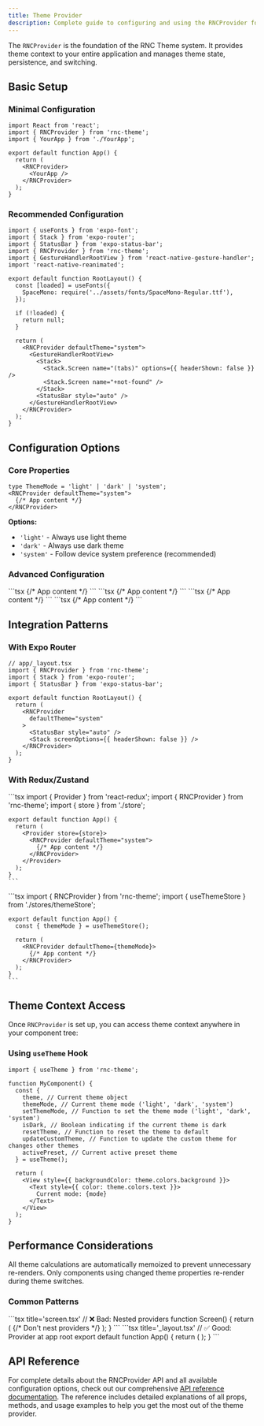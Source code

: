 ```yaml
---
title: Theme Provider
description: Complete guide to configuring and using the RNCProvider for theme management in your React Native application.
---
```



The `RNCProvider` is the foundation of the RNC Theme system. It provides theme context to your entire application and manages theme state, persistence, and switching.

## Basic Setup

### Minimal Configuration

```tsx
import React from 'react';
import { RNCProvider } from 'rnc-theme';
import { YourApp } from './YourApp';

export default function App() {
  return (
    <RNCProvider>
      <YourApp />
    </RNCProvider>
  );
}
```

### Recommended Configuration

```tsx title="_layout.tsx"
import { useFonts } from 'expo-font';
import { Stack } from 'expo-router';
import { StatusBar } from 'expo-status-bar';
import { RNCProvider } from 'rnc-theme';
import { GestureHandlerRootView } from 'react-native-gesture-handler';
import 'react-native-reanimated';

export default function RootLayout() {
  const [loaded] = useFonts({
    SpaceMono: require('../assets/fonts/SpaceMono-Regular.ttf'),
  });

  if (!loaded) {
    return null;
  }

  return (
    <RNCProvider defaultTheme="system">
      <GestureHandlerRootView>
        <Stack>
          <Stack.Screen name="(tabs)" options={{ headerShown: false }} />
          <Stack.Screen name="+not-found" />
        </Stack>
        <StatusBar style="auto" />
      </GestureHandlerRootView>
    </RNCProvider>
  );
}
```

## Configuration Options

### Core Properties


  ```tsx
  type ThemeMode = 'light' | 'dark' | 'system';
  <RNCProvider defaultTheme="system">
    {/* App content */}
  </RNCProvider>
  ```
  **Options:**
  - `'light'` - Always use light theme
  - `'dark'` - Always use dark theme
  - `'system'` - Follow device system preference (recommended)

### Advanced Configuration

<Tabs>
  <TabItem label="Toast Configuration">
    ```tsx
    <RNCProvider toast={{
        maxToasts: 4, // Maximum number of toasts
        position: "bottom", // 'top' | 'bottom'
      }}>
      {/* App content */}
    </RNCProvider>
    ```
  </TabItem>

  <TabItem label="i18n Configuration">
    ```tsx
    <RNCProvider
      i18nConfig={{
        defaultLocale: "en", // Default locale
        translations: {
          en: {
            /* English translations */
          },
          id: {
            /* Indonesian translations */
          },
        },
      }}>
      {/* App content */}
    </RNCProvider>
    ```
  </TabItem>

  <TabItem label="Bottom Sheet Props">
    ```tsx
    <RNCProvider bottomSheetProps={{
        backgroundColor: "rgba(0, 0, 0, 0.5)", // Background color for bottom sheets
        // and more
      }}>
      {/* App content */}
    </RNCProvider>
    ```
  </TabItem>

  <TabItem label="Global Theme">
    ```tsx
    <RNCProvider
      customDarkTheme={{}} // for dark theme
      customLightTheme={{}} // for light theme
    >
      {/* App content */}
    </RNCProvider>
    ```
  </TabItem>
</Tabs>

## Integration Patterns

### With Expo Router

```tsx
// app/_layout.tsx
import { RNCProvider } from 'rnc-theme';
import { Stack } from 'expo-router';
import { StatusBar } from 'expo-status-bar';

export default function RootLayout() {
  return (
    <RNCProvider
      defaultTheme="system"
    >
      <StatusBar style="auto" />
      <Stack screenOptions={{ headerShown: false }} />
    </RNCProvider>
  );
}
```

### With Redux/Zustand

<Tabs>
  <TabItem label="Redux">
    ```tsx
    import { Provider } from 'react-redux';
    import { RNCProvider } from 'rnc-theme';
    import { store } from './store';

    export default function App() {
      return (
        <Provider store={store}>
          <RNCProvider defaultTheme="system">
            {/* App content */}
          </RNCProvider>
        </Provider>
      );
    }
    ```
  </TabItem>

  <TabItem label="Zustand">
    ```tsx
    import { RNCProvider } from 'rnc-theme';
    import { useThemeStore } from './stores/themeStore';

    export default function App() {
      const { themeMode } = useThemeStore();

      return (
        <RNCProvider defaultTheme={themeMode}>
          {/* App content */}
        </RNCProvider>
      );
    }
    ```
  </TabItem>
</Tabs>


## Theme Context Access

Once `RNCProvider` is set up, you can access theme context anywhere in your component tree:

### Using `useTheme` Hook

```tsx
import { useTheme } from 'rnc-theme';

function MyComponent() {
  const {
    theme, // Current theme object
    themeMode, // Current theme mode ('light', 'dark', 'system')
    setThemeMode, // Function to set the theme mode ('light', 'dark', 'system')
    isDark, // Boolean indicating if the current theme is dark
    resetTheme, // Function to reset the theme to default
    updateCustomTheme, // Function to update the custom theme for changes other themes
    activePreset, // Current active preset theme
  } = useTheme();

  return (
    <View style={{ backgroundColor: theme.colors.background }}>
      <Text style={{ color: theme.colors.text }}>
        Current mode: {mode}
      </Text>
    </View>
  );
}
```

## Performance Considerations

<CardGrid>
  <Card title="Memoization" icon="rocket">
    All theme calculations are automatically memoized to prevent unnecessary re-renders.
  </Card>
  <Card title="Efficient Updates" icon="setting">
    Only components using changed theme properties re-render during theme switches.
  </Card>
</CardGrid>

### Common Patterns

<Tabs>
  <TabItem label='❌ Bad'>
    ```tsx title='screen.tsx'
    // ❌ Bad: Nested providers
    function Screen() {
      return (
        <RNCProvider> {/* Don't nest providers */}
          <Content />
        </RNCProvider>
      );
    }
    ```
  </TabItem>
  <TabItem label='✅ Good'>
    ```tsx title='_layout.tsx'
    // ✅ Good: Provider at app root
    export default function App() {
      return (
        <RNCProvider defaultTheme="system">
          <NavigationContainer>
            <AppNavigator />
          </NavigationContainer>
        </RNCProvider>
      );
    }
    ```
  </TabItem>
</Tabs>

## API Reference

<Card title="Need more details?" icon="open-book">
  For complete details about the RNCProvider API and all available configuration options, check out our comprehensive <a href="/api/provider">API reference documentation</a>. The reference includes detailed explanations of all props, methods, and usage examples to help you get the most out of the theme provider.
</Card>
